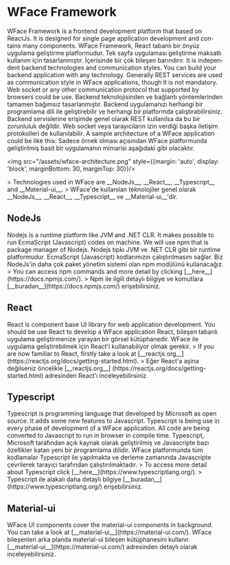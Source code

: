 
# WFace Framework

<MultiLang lang="en">
WFace Framework is a frontend development platform that based on ReactJs. 
It is designed for single page application development and contains many components. 
</MultiLang>
<MultiLang lang="tr">
WFace Framework, React tabanlı bir önyüz uygulama geliştirme platformudur. 
Tek sayfa uygulaması geliştirme maksatlı kullanım için tasarlanmıştır. İçerisinde bir çok bileşen barındırır.
</MultiLang>

<MultiLang lang="en">
It is independent backend technologies and communication styles. You can build your backend application with any 
technology. Generally REST services are used as communication style in WFace applications, though it is not mandatory.
Web socket or any other communication protocol that supported by browsers could be use.
</MultiLang>
<MultiLang lang="tr">
Backend teknolojisinden ve bağlantı yöntemlerinden tamamen bağımsız tasarlanmıştır. Backend uygulamanızı herhangi bir 
programlama dili ile geliştirebilir ve herhangi bir platformda çalıştırabilirsiniz. 
Backend servislerine erişimde genel olarak REST kullanılsa da bu bir zorunluluk değildir. 
Web socket veya tarayıcıların izin verdiği başka iletişim protokolleri de kullanılabilir.
</MultiLang>

<MultiLang lang="en">
A sample architecture of a WFace application could be like this:
</MultiLang>
<MultiLang lang="tr">
Sadece örnek olması açısından WFace platformunda geliştirilmiş basit bir uygulamanın mimarisi aşağıdaki gibi olacaktır.
</MultiLang>
 
<img src="/assets/wface-architecture.png" style={{margin: 'auto', display: 'block', marginBottom: 30, marginTop: 30}}/>

<MultiLang lang="en">
> Technologies used in WFace are __NodeJs__, __React__, __Typescript__ and __Material-ui__.
</MultiLang>
<MultiLang lang="tr">
> WFace'de kullanılan teknolojiler genel olarak __NodeJs__, __React__, __Typescript__ ve __Material-ui__'dir.
</MultiLang>


## NodeJs

<MultiLang lang="en">
Nodejs is a runtime platform like JVM and .NET CLR.
It makes possible to run EcmaScript (Javascript) codes on machine. 
We will use npm that is package manager of Nodejs.
</MultiLang>
<MultiLang lang="tr">
Nodejs tıpkı JVM ve .NET CLR gibi bir runtime platformudur. 
EcmaScript (Javascript) kodlarımızın çalıştırılmasını sağlar. 
Biz NodeJs'in daha çok paket yönetim sistemi olan npm modülünü kullanacağız. 
</MultiLang>

<MultiLang lang="en">
> You can access npm commands and more detail by clicking [__here__](https://docs.npmjs.com/).
</MultiLang>
<MultiLang lang="tr">
> Npm ile ilgili detaylı bilgiye ve komutlara [__buradan__](https://docs.npmjs.com/) erişebilirsiniz.
</MultiLang>

## React 

<MultiLang lang="en">
React is component base UI library for web application development. 
You should be use React to develop a WFace application
</MultiLang>
<MultiLang lang="tr">
React, bileşen tabanlı uygulama geliştirmenize yarayan bir görsel kütüphanedir. 
WFace ile uygulama geliştirebilmek için React'i kullanabiliyor olmak gerekir. 
</MultiLang>

<MultiLang lang="en">
> If you are now familiar to React, firstly take a look at [__reactjs.org__] (https://reactjs.org/docs/getting-started.html).
</MultiLang>
<MultiLang lang="tr">
> Eğer React'a aşina değilseniz öncelikle [__reactjs.org__] (https://reactjs.org/docs/getting-started.html)
adresinden React'ı inceleyebilirsiniz.
</MultiLang>

## Typescript

<MultiLang lang="en">
Typescript is programming language that developed by Microsoft as open source. 
It adds some new features to Javascript. 
Typescript is being use in every phase of development of a WFace application.
All code are being converted to Javascript to run in browser in compile time.
</MultiLang>
<MultiLang lang="tr">
Typescript, Microsoft tarafından açık kaynak olarak geliştirilmiş ve 
Javascripte bazı özellikler katan yeni bir programlama dilidir. WFace platformunda tüm kodlamalar 
Typescript ile yapılmakta ve derleme zamanında Javascripte çevrilerek tarayıcı tarafından çalıştırılmaktadır. 
</MultiLang>

<MultiLang lang="en">
> To access more detail about Typescript click [__here__](https://www.typescriptlang.org/).
</MultiLang>
<MultiLang lang="tr">
> Typescript ile alakalı daha detaylı bilgiye [__buradan__](https://www.typescriptlang.org/) erişebilirsiniz.
</MultiLang>

## Material-ui

<MultiLang lang="en">
WFace UI components cover the material-ui components in background.
You can take a look at [__material-ui__](https://material-ui.com/). 
</MultiLang>
<MultiLang lang="tr">
WFace bileşenleri arka planda material-ui bileşen kütüphanesini kullanır. 
[__material-ui__](https://material-ui.com/) adresinden detaylı olarak inceleyebilirsiniz. 
</MultiLang>